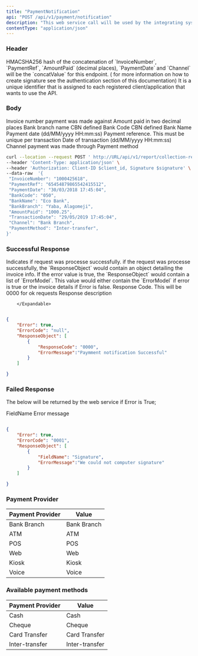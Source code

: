 ```yaml
---
title: "PaymentNotification"
api: "POST /api/v1/payment/notification"
description: "This web service call will be used by the integrating system to notify CBS of payment against an invoice."
contentType: "application/json"
---
```



### Header

<ParamField body="signature" type="string" required>
HMACSHA256 hash of the concatenation of  `InvoiceNumber`, `PaymentRef`,
 `AmountPaid` (decimal places), `PaymentDate` and `Channel` will be the `concatValue` for this endpoint. ( for more information on how to create signature see the authentication section of this documentation)
</ParamField>

<ParamField body="secret_key" type="string" required>
It is a unique identifier that is assigned to each registered client/application that wants to use the API.
</ParamField>

### Body

<ParamField body="InvoiceNumber" type="string" required>
  Invoice number payment was made against  
</ParamField>

<ParamField body="AmountPaid" type="Decimal" required>
  Amount paid in two decimal places   
</ParamField>

<ParamField body="BankBranch" type="string">
  Bank branch name 
</ParamField>

<ParamField body="BankCode" type="string" required>
  CBN defined Bank Code   
</ParamField>

<ParamField body="BankName" type="string" required>
  CBN defined Bank Name   
</ParamField>

<ParamField body="PaymentDate" type="string" required>
  Payment date (dd/MM/yyyy HH:mm:ss)  
</ParamField>

<ParamField body="PaymentRef" type="string" required>
  Payment reference. This must be unique per 
  transaction   
</ParamField>

<ParamField body="TransactionDate" type="string" required>
  Date of transaction (dd/MM/yyyy HH:mm:ss)  
</ParamField>

<ParamField body="InvoiceNumber" type="string" required>
  Channel payment was made through   
</ParamField>

<ParamField body="PaymentMethod" type="string" required>
  Payment method   
</ParamField>

<RequestExample>

```bash Example Request
curl --location --request POST ' http://URL/api/v1/report/collection-report' \
--header 'Content-Type: application/json' \
--header 'Authorization: Client-ID $client_id, Signature $signature' \
--data-raw  '{
 "InvoiceNumber": "1000425618", 
 "PaymentRef": "65454879865542415512", 
 "PaymentDate": "30/03/2018 17:45:04",
 "BankCode": "050", 
 "BankName": "Eco Bank", 
 "BankBranch": "Yaba, Alagomeji", 
 "AmountPaid": "1000.25",
 "TransactionDate": "29/05/2019 17:45:04", 
 "Channel": "Bank Branch", 
 "PaymentMethod": "Inter-transfer",
}'

```

</RequestExample>


### Successful Response 

<ResponseField name="Error" type="Boolean" required>
  Indicates if request was processe successfully. if the request 
  was processe successfully, the `ResponseObject` would contain an 
  object detailing the invoice info. If the error value is true, the 
  `ResponseObject` would contain a list of `ErrorModel`.
</ResponseField>

<ResponseField name="ResponseObject" type="String" Object>
   This value would either contain the `ErrorModel` if error is true or 
   the invoice details if Error is false.

   <Expandable title="properties">
            <ResponseField name="ResponseCode" type="string">
             Response Code. This will be 0000 for ok requests
            </ResponseField>
            <ResponseField name="ResponseDescription" type="string">
            Response description
            </ResponseField>
             
        </Expandable>
</ResponseField>

<ResponseExample>

```json Example Response 

{
    "Error": true, 
    "ErrorCode": "null",
    "ResponseObject": [
        {
            "ResponseCode": "0000",
            "ErrorMessage":"Paymment notification Successful"
        }
    ]

}


```

</ResponseExample>


### Failed Response 

The below will be returned by the web service if Error is True;

<ResponseField name="FieldName" type="string" required>
  FieldName
</ResponseField>

<ResponseField name="ErrorMessage" type="string" required>
  Error message
</ResponseField>


<ResponseExample>

```json Failed Response 

{
    "Error": true, 
    "ErrorCode": "0001",
    "ResponseObject": [
        {
            "FieldName": "Signature",
            "ErrorMessage":"We could not computer signature"
        }
    ]

}


```

</ResponseExample>



### Payment Provider

| Payment Provider       | Value             | 
| -----------------------| ----------------- | 
| Bank Branch            |  Bank Branch      |         
| ATM                    |  ATM              |
| POS                    |  POS              |
| Web                    |  Web              |
| Kiosk                  |  Kiosk            |
| Voice                  |  Voice            |


### Available payment methods

| Payment Provider       | Value             | 
| -----------------------| ----------------- | 
| Cash                   |  Cash             |         
| Cheque                 |  Cheque           |
| Card Transfer          |  Card Transfer    |
| Inter-transfer         |  Inter-transfer   |



